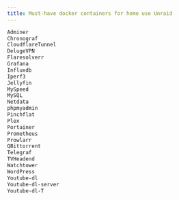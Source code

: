 ```yaml
---
title: Must-have docker containers for home use Unraid
---
```


```bash copy
Adminer
Chronograf
CloudflareTunnel
DelugeVPN
Flaresolverr
Grafana
Influxdb
Iperf3
Jellyfin
MySpeed
MySQL
Netdata
phpmyadmin
Pinchflat
Plex
Portainer
Prometheus
Prowlarr
QBittorrent
Telegraf
TVHeadend
Watchtower
WordPress
Youtube-dl
Youtube-dl-server
Youtube-dl-T
```
